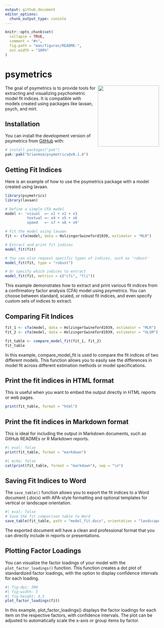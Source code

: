 ```yaml
---
output: github_document
editor_options: 
  chunk_output_type: console
---
```


<!-- README.md is generated from README.Rmd. Please edit that file -->

```r
knitr::opts_chunk$set(
  collapse = TRUE,
  comment = "#>",
  fig.path = "man/figures/README-",
  out.width = "100%"
)
```

# psymetrics

<!-- badges: start --> <!-- badges: end --> 
<img src="man/figures/hexlogo.png" align="right" width="200" />

The goal of psymetrics is to provide tools for extracting and visualizing psychometric model fit indices. It is compatible with models created using packages like lavaan, psych, and mirt.

## Installation

You can install the development version of psymetrics from [GitHub](https://github.com/brianmsm/psymetrics) with:

``` r
# install.packages("pak")
pak::pak("brianmsm/psymetrics@v0.1.4")
```

## Getting Fit Indices

Here is an example of how to use the psymetrics package with a model created using lavaan.

```r
library(psymetrics)
library(lavaan)

# Define a simple CFA model
model <- 'visual  =~ x1 + x2 + x3
          textual =~ x4 + x5 + x6
          speed   =~ x7 + x8 + x9'

# Fit the model using lavaan
fit <- cfa(model, data = HolzingerSwineford1939, estimator = "MLR")

# Extract and print fit indices
model_fit(fit)

# You can also request specific types of indices, such as 'robust'
model_fit(fit, type = "robust")

# Or specify which indices to extract
model_fit(fit, metrics = c("cfi", "tli"))
```

This example demonstrates how to extract and print various fit indices from a confirmatory factor analysis (CFA) model using psymetrics. You can choose between standard, scaled, or robust fit indices, and even specify custom sets of indices to extract.

## Comparing Fit Indices

```r
fit_1 <- cfa(model, data = HolzingerSwineford1939, estimator = "MLR")
fit_2 <- cfa(model, data = HolzingerSwineford1939, estimator = "ULSM")

fit_table <- compare_model_fit(fit_1, fit_2)
fit_table
```

In this example, compare_model_fit is used to compare the fit indices of two different models. This function allows you to easily see the differences in model fit across different estimation methods or model specifications.

## Print the fit indices in HTML format

This is useful when you want to embed the output directly in HTML reports or web pages.

```r
print(fit_table, format = "html")
```

## Print the fit indices in Markdown format

This is ideal for including the output in Markdown documents, such as GitHub READMEs or R Markdown reports.

```r
#| eval: false
print(fit_table, format = "markdown")
```

```r
#| echo: false
cat(print(fit_table, format = "markdown"), sep = "\n")
```

## Saving Fit Indices to Word

The `save_table()` function allows you to export the fit indices to a Word document (.docx) with APA-style formatting and optional templates for vertical or landscape orientation.

```r
#| eval: false
# Save the fit comparison table to Word
save_table(fit_table, path = "model_fit.docx", orientation = "landscape")
```

The exported document will have a clean and professional format that you can directly include in reports or presentations.

## Plotting Factor Loadings

You can visualize the factor loadings of your model with the `plot_factor_loadings()` function. This function creates a dot plot of standardized factor loadings, with the option to display confidence intervals for each loading.

```r
#| fig-dpi: 300
#| fig-width: 5
#| fig-height: 4.5
plot_factor_loadings(fit)
```

In this example, plot_factor_loadings() displays the factor loadings for each item on the respective factors, with confidence intervals. The plot can be adjusted to automatically scale the x-axis or group items by factor.

